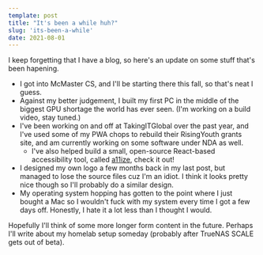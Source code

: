 ```yaml
---
template: post
title: "It's been a while huh?"
slug: 'its-been-a-while'
date: 2021-08-01
---
```


I keep forgetting that I have a blog, so here's an update on some stuff that's been hapening.

- I got into McMaster CS, and I'll be starting there this fall, so that's neat I guess.
- Against my better judgement, I built my first PC in the middle of the biggest GPU shortage the world has ever seen. (I'm working on a build video, stay tuned.)
- I've been working on and off at TakingITGlobal over the past year, and I've used some of my PWA chops to rebuild their RisingYouth grants site, and am currently working on some software under NDA as well.
  - I've also helped build a small, open-source React-based accessibility tool, called [a11ize](https://github.com/TakingITGlobal/a11ize), check it out!
- I designed my own logo a few months back in my last post, but managed to lose the source files cuz I'm an idiot. I think it looks pretty nice though so I'll probably do a similar design.
- My operating system hopping has gotten to the point where I just bought a Mac so I wouldn't fuck with my system every time I got a few days off. Honestly, I hate it a lot less than I thought I would.

Hopefully I'll think of some more longer form content in the future. Perhaps I'll write about my homelab setup someday (probably after TrueNAS SCALE gets out of beta).